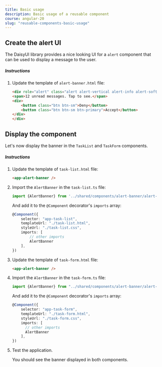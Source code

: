 ```yaml
---
title: Basic usage
description: Basic usage of a reusable component
course: angular-20
slug: "reusable-components-basic-usage"
---
```



## Create the alert UI

The DaisyUI library provides a nice looking UI for a `alert` component that can be used to display a message to the user.

##### Instructions

<Steps>

1. Update the template of  `alert-banner.html` file:

    ```html
    <div role="alert" class="alert alert-vertical alert-info alert-soft">
    <span>12 unread messages. Tap to see.</span>
    <div>
        <button class="btn btn-sm">Deny</button>
        <button class="btn btn-sm btn-primary">Accept</button>
    </div>
    </div>
    ```
</Steps>

## Display the component
Let's now display the banner in the `TaskList` and `TaskForm` components.

##### Instructions

<Steps>

1. Update the template of  `task-list.html` file:

    ```html
    <app-alert-banner />
    ```

2. Import the `AlertBanner` in the `task-list.ts` file:

    ```typescript
    import {AlertBanner} from '../shared/components/alert-banner/alert-banner'
    ```

    And add it to the `@Component` decorator's `imports` array:

    ```typescript
    @Component({
        selector: "app-task-list",
        templateUrl: "./task-list.html",
        styleUrl: "./task-list.css",
        imports: [
            // other imports
            AlertBanner
        ],
    })
    ```

3. Update the template of  `task-form.html` file:

    ```html
    <app-alert-banner />
    ```

4. Import the `AlertBanner` in the `task-form.ts` file:

    ```typescript
    import {AlertBanner} from "../shared/components/alert-banner/alert-banner";
    ```

    And add it to the `@Component` decorator's `imports` array:

    ```typescript
    @Component({
        selector: "app-task-form",
        templateUrl: "./task-form.html",
        styleUrl: "./task-form.css",
        imports: [
          // other imports
          AlertBanner
        ],
    })
    ```

5. Test the application.

    You should see the banner displayed in both components.
</Steps>
